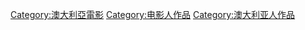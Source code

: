 
[[Category:澳大利亞電影|Category:澳大利亞電影]]
[[Category:电影人作品|Category:电影人作品]]
[[Category:澳大利亚人作品|Category:澳大利亚人作品]]